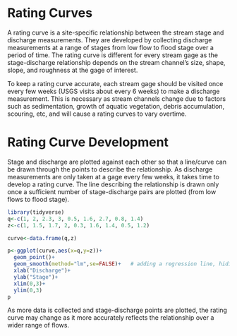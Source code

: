 # Rating Curves

A rating curve is a site-specific relationship between the stream stage and discharge measurements. They are developed by collecting discharge measurements at a range of stages from low flow to flood stage over a period of time. The rating curve is different for every stream gage as the stage-discharge relationship depends on the stream channel's size, shape, slope, and roughness at the gage of interest.

To keep a rating curve accurate, each stream gage should be visited once every few weeks (USGS visits about every 6 weeks) to make a discharge measurement. This is necessary as stream channels change due to factors such as sedimentation, growth of aquatic vegetation, debris accumulation, scouring, etc, and will cause a rating curves to vary overtime.

# Rating Curve Development

Stage and discharge are plotted against each other so that a line/curve can be drawn through the points to describe the relationship. As discharge measurements are only taken at a gage every few weeks, it takes time to develop a rating curve. The line describing the relationship is drawn only once a sufficient number of stage-discharge pairs are plotted (from low flows to flood stage).

```r

library(tidyverse)
q<-c(1, 2, 2.3, 3, 0.5, 1.6, 2.7, 0.8, 1.4)
z<-c(1, 1.5, 1.7, 2, 0.3, 1.6, 1.4, 0.5, 1.2)

curve<-data.frame(q,z)

p<-ggplot(curve,aes(x=q,y=z))+
  geom_point()+
  geom_smooth(method="lm",se=FALSE)+   # adding a regression line, hiding confidence intervals
  xlab("Discharge")+
  ylab("Stage")+
  xlim(0,3)+
  ylim(0,3)
p

```

As more data is collected and stage-discharge points are plotted, the rating curve may change as it more accurately reflects the relationship over a wider range of flows.
